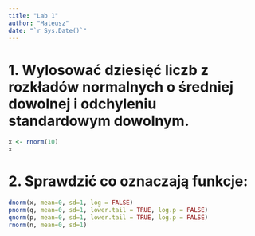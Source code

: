 ---
title: "Lab 1"
author: "Mateusz"
date: "`r Sys.Date()`"
---


# 1. Wylosować dziesięć liczb z rozkładów normalnych o średniej dowolnej i odchyleniu standardowym dowolnym. 

```{R}
x <- rnorm(10)
x
```
# 2. Sprawdzić co oznaczają funkcje: 

```{R}
dnorm(x, mean=0, sd=1, log = FALSE) 
pnorm(q, mean=0, sd=1, lower.tail = TRUE, log.p = FALSE) 
qnorm(p, mean=0, sd=1, lower.tail = TRUE, log.p = FALSE) 
rnorm(n, mean=0, sd=1) 
```

